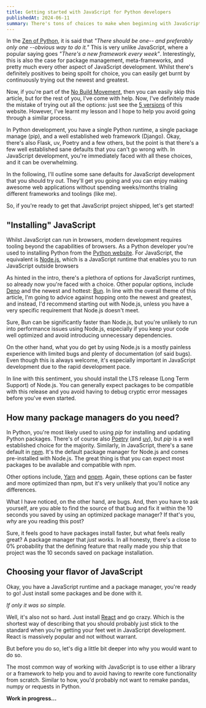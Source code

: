 ```yaml
---
title: Getting started with JavaScript for Python developers
publishedAt: 2024-06-11
summary: There's tons of choices to make when beginning with JavaScript development. But there's sane defaults you should try out.
---
```


In the [Zen of Python](https://peps.python.org/pep-0020/), it is said that _"There should be one-- and preferably only one --obvious way to do it."_
This is very unlike JavaScript, where a popular saying goes _"There's a new framework every week"_. Interestingly,
this is also the case for package management, meta-frameworks, and pretty much every other aspect of JavaScript development.
Whilst there's definitely positives to being spoilt for choice, you can easily get burnt by continuously trying out the newest and greatest.

Now, if you're part of the [No Build Movement](https://world.hey.com/dhh/you-can-t-get-faster-than-no-build-7a44131c), then you can easily
skip this article, but for the rest of you, I've come with help. Now, I've definitely made the mistake of trying out all the options:
just see the [5 versions](https://www.claesnn.com/software) of this website. However, I've learnt my lesson and I hope to help you avoid going through
a similar process.

In Python development, you have a single Python runtime, a single package manage (pip), and a well established web framework (Django).
Okay, there's also Flask, uv, Poetry and a few others, but the point is that there's a few well established sane defaults that you can't go wrong with.
In JavaScript development, you're immediately faced with all these choices, and it can be overwhelming.

In the following, I'll outline some sane defaults for JavaScript development that you should try out.
They'll get you going and you can enjoy making awesome web applications without spending weeks/months trialing different frameworks and toolings (like me).

So, if you're ready to get that JavaScript project shipped, let's get started!

## "Installing" JavaScript

Whilst JavaScript can run in browsers, modern development requires tooling beyond the capabilities of browsers.
As a Python developer you're used to installing Python from the [Python website](https://www.python.org/downloads/).
For JavaScript, the equivalent is [Node.js](https://nodejs.org/), which is a JavaScript runtime that enables you to run JavaScript outside browsers

As hinted in the intro, there's a plethora of options for JavaScript runtimes, so already now you're faced with a choice.
Other popular options, include [Deno](https://deno.land/) and the newest and hottest:
[Bun](https://bun.sh/). In line with the overall theme of this article, I'm going to advice against hopping onto the newest and greatest,
and instead, I'd recommend starting out with Node.js, unless you have a very specific requirement that Node.js doesn't meet.

Sure, Bun can be significantly faster than Node.js, but you're unlikely to run into performance issues using Node.js,
especially if you keep your code well optimized and avoid introducing unnecessary dependencies.

On the other hand, what you do get by using Node.js is a mostly painless experience with limited bugs and plenty of documentation (of said bugs).
Even though this is always welcome, it's especially important in JavaScript development due to the rapid development pace.

In line with this sentiment, you should install the LTS release (Long Term Support) of Node.js. You can generally expect packages to
be compatible with this release and you avoid having to debug cryptic error messages before you've even started.

## How many package managers do you need?

In Python, you're most likely used to using _pip_ for installing and updating Python packages. There's of course also
[Poetry](https://python-poetry.org/) (and [uv](https://astral.sh/blog/uv)), but _pip_ is a well established choice for the majority.
Similarly, in JavaScript, there's a sane default in [npm](https://www.npmjs.com/). It's the default package manager for Node.js and
comes pre-installed with Node.js. The great thing is that you can expect most packages to be available and compatible with npm.

Other options include, [Yarn](https://yarnpkg.com/) and [pnpm](https://pnpm.io/). Again, these options can be faster
and more optimized than npm, but it's very unlikely that you'll notice any differences.

What I have noticed, on the other hand, are bugs. And, then you have to ask yourself, are you able to find the source of that bug and fix it
within the 10 seconds you saved by using an optimized package manager? If that's you, _why_ are you reading this post?

Sure, it feels good to have packages install faster, but what feels really great? A package manager that _just works_. In all honesty, there's a
close to 0% probability that the defining feature that really made you ship that project was the 10 seconds saved on package installation.

## Choosing your flavor of JavaScript

Okay, you have a JavaScript runtime and a package manager, you're ready to go! Just install some packages and be done with it.

_If only it was so simple._

Well, it's also not so hard. Just install [React](https://react.dev/) and go crazy. Which is the shortest way of describing that you should
probably just stick to the standard when you're getting your feet wet in JavaScript development. React is massively popular and not without warrant.

But before you do so, let's dig a little bit deeper into why you would want to do so.

The most common way of working with JavaScript is to use either a library or a framework to help you and to avoid having to rewrite core
functionality from scratch. Similar to how, you'd probably not want to remake pandas, numpy or requests in Python.

**Work in progress...**
